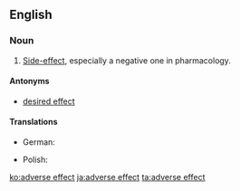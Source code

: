 ==English==

===Noun===
{{en-noun|sg=[[adverse]] [[effect]]}}

# [[side-effect|Side-effect]], especially a negative one in pharmacology.

====Antonyms====
* [[desired effect]]

====Translations====
{{trans-top|side-effect, especially a negative one in pharmacology}}
* German: {{t+|de|Nebenwirkung|f}}
{{trans-mid}}
* Polish: {{t|pl|skutek uboczny|m}}
{{trans-bottom}}

{{wikipedia}}

[[ko:adverse effect]]
[[ja:adverse effect]]
[[ta:adverse effect]]